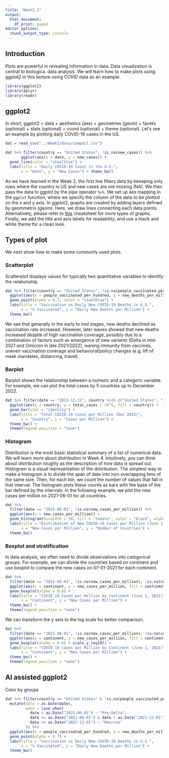 ```yaml
---
title: "Week2_1"
output:
  html_document:
    df_print: paged
editor_options: 
  chunk_output_type: console
---
```



## Introduction

Plots are powerful in revealing information in data. Data visualization is central to biologica. data analysis. We will learn how to make plots using ggplot2 in this lecture using COVID data as an example.

```r
library(ggplot2)
library(dplyr)
library(readr)
```

## ggplot2

In short, ggplot2 = data + aesthetics (aes) + geometries (geom) + facets (optional) + stats (optional) + coord (optional) + theme (optional). Let's see an example by plotting daily COVID-19 cases in the US.

```r
dat = read_csv("../Week2/data/compact.csv")

dat %>% filter(country == "United States", !is.na(new_cases)) %>% 
       ggplot(aes(x = date, y = new_cases)) +
  geom_line(color = "steelblue") + 
  labs(title = "Daily COVID-19 Cases in the U.S.",
       x = "Date", y = "New Cases") + theme_bw()
```

As we have learned in the Week 2, the first line filters data by keeeping only rows where the country is US and new cases are not missing (NA). We then pass the data to ggplot by the pipe operator `%>%`. We set up aes mapping in the `ggplot` function, where we specify the column of the data to be plotted on the x and y axis. In ggplot2, graphs are created by adding layers defined by geommetris (geom). Here, we draw lines connecting each data points. Alternatively, please refer to [this](https://posit.co/wp-content/uploads/2022/10/data-visualization-1.pdf) cheatsheet for more types of graphs. Finally, we add the title and axis labels for readability, and use a black and white theme for a clean look.

## Types of plot

We next show how to make some commonly used plots.

### Scatterplot

Scatterplot displays values for typically two quantitative variables to identify the relationship.

```r
dat %>% filter(country == "United States", !is.na(people_vaccinated_per_hundred), !is.na(new_cases_per_million)) %>%  
  ggplot(aes(x = people_vaccinated_per_hundred, y = new_deaths_per_million)) +
  geom_point(alpha = 0.7, color = "steelblue") +
  labs(title = "Vaccination vs Daily New COVID-19 Deaths in U.S.",
       x = "% Vaccinated", y = "Daily New Deaths per Million") +
  theme_bw()
```

We see that generally in the early to mid stages, new deaths declined as vaccination rate increased. However, later waves showed that new deaths increased despite of high vaccination coverage, possibly due to a combination of factors such as emergence of new variants (Delta in mid-2021 and Omicron in late 2021/2022), waning immunity from vaccines, uneven vaccination coverage and behavioral/policy changes (e.g. lift of mask mandates, distancing, travel). 

### Barplot

Barplot shows the relationship between a numeric and a categoric variable. For example, we can plot the total cases by 5 countries up to December 2022.

```r
dat %>% filter(date == "2022-12-31", country %in% c("United States", "Japan", "Australia", "United Kingdom", "South Africa")) %>%
  ggplot(aes(x = country, y = total_cases / 10^6, fill = country)) +
  geom_bar(stat = "identity") +
  labs(title = "Total COVID-19 Cases per Million (Dec 2022)",
       x = "Country", y = "Cases per Million") +
  theme_bw() +
  theme(legend.position = "none")
```

### Histogram

Distribution is the most basic statistical summary of a list of numerical data. We will learn more about distribution in Week 4. Intuitively, you can think about distribution roughly as the description of how data is spread out. Histogram is a visual representation of the distribution. The simplest way to make a histogram is to divide the span of data into non-overlapping bins of the same size. Then, for each bin, we count the number of values that fall in that interval. The histogram plots these counts as bars with the base of the bar defined by the intervals. In the following example, we plot the new cases per million on 2021-06-01 for all countries.

```r
dat %>%
  filter(date == "2021-06-01", !is.na(new_cases_per_million)) %>%
  ggplot(aes(x = new_cases_per_million)) +
  geom_histogram(binwidth = 50, fill = "tomato", color = "black", alpha = 0.7) +
  labs(title = "Distribution of New COVID-19 Cases per Million (June 1, 2021)",
       x = "New Cases per Million", y = "Number of Countries") +
  theme_bw()
```

### Boxplot and stratification

In data analysis, we often need to divide observations into categorical groups. For example, we can divide the countries based on continent and use boxplot to compare the new cases on 07-01-2021 for each continent. 

```r
dat %>%
  filter(date == "2021-06-01", !is.na(new_cases_per_million), !is.na(continent)) %>%
  ggplot(aes(x = continent, y = new_cases_per_million, fill = continent)) +
  geom_boxplot(alpha = 0.6) +
  labs(title = "COVID-19 Cases per Million by Continent (June 1, 2021)",
       x = "Continent", y = "New Cases per Million") +
  theme_bw() +
  theme(legend.position = "none")
```

We can transform the y axis to the log scale for better comparison.

```r
dat %>%
  filter(date == "2021-06-01", !is.na(new_cases_per_million), !is.na(continent)) %>%
  ggplot(aes(x = continent, y = new_cases_per_million, fill = continent)) +
  geom_boxplot(alpha = 0.6) + scale_y_log10() +
  labs(title = "COVID-19 Cases per Million by Continent (June 1, 2021)",
       x = "Continent", y = "New Cases per Million") +
  theme_bw() +
  theme(legend.position = "none")
```


## AI assisted ggplot2

Color by groups

```r
dat %>% filter(country == "United States" & !is.na(people_vaccinated_per_hundred), !is.na(new_cases_per_million)) %>%  
  mutate(date = as.Date(date),
         wave = case_when(
           date < as.Date("2021-06-01") ~ "Pre-Delta",
           date >= as.Date("2021-06-01") & date < as.Date("2021-12-01") ~ "Delta",
           date >= as.Date("2021-12-01") ~ "Omicron"
         )) %>%
  ggplot(aes(x = people_vaccinated_per_hundred, y = new_deaths_per_million, color = wave)) +
  geom_point(alpha = 0.7) +
  labs(title = "Vaccination vs Daily New COVID-19 Deaths in U.S.",
       x = "% Vaccinated", y = "Daily New Deaths per Million") +
  theme_bw()
```

